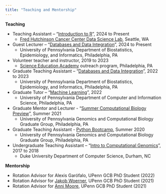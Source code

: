 ```yaml
---
title: "Teaching and Mentorship"
---
```


**Teaching**

-   Teaching Assistant – “[Introduction to R](https://hutchdatascience.org/Intro_to_R/)”, 2024 to Present
    -   [Fred Hutchinson Cancer Center Data Science Lab](https://hutchdatascience.org/training/), Seattle, WA
-   Guest Lecturer – “[Databases and Data Integration](https://catalog.upenn.edu/courses/bmin/)”, 2024 to Present
    -   University of Pennsylvania Department of Biostatistics, Epidemiology, and Informatics, Philadelphia, PA
-   Volunteer teacher and instructor, 2019 to 2023
    -   [Science Education Academy](https://scienceeducationacademy.com) outreach program, Philadelphia, PA
-   Graduate Teaching Assistant – “[Databases and Data Integration](https://catalog.upenn.edu/courses/bmin/)”, 2022 to 2023
    -   University of Pennsylvania Department of Biostatistics, Epidemiology, and Informatics, Philadelphia, PA
-   Graduate Tutor – “[Machine Learning](https://alliance.seas.upenn.edu/~cis520/wiki/)”, 2022
    -   University of Pennsylvania Department of Computer and Information Science, Philadelphia, PA
-   Graduate Mentor and Lecturer - “[Summer Computational Biology Preview](https://sites.google.com/view/gcb-scbp)”, Summer 2021
    -   University of Pennsylvania Genomics and Computational Biology Graduate Group, Philadelphia, PA
-   Graduate Teaching Assistant - [Python Bootcamp](https://github.com/PennGCB/python_bootcamp_2020), Summer 2020
    -   University of Pennsylvania Genomics and Computational Biology Graduate Group, Philadelphia, PA
-   Undergraduate Teaching Assistant – “[Intro to Computational Genomics](https://courses.cs.duke.edu/fall18/compsci260/)”, 2017 to 2018
    -   Duke University Department of Computer Science, Durham, NC

**Mentorship**

-   Rotation Advisor for Alexis Garófalo, UPenn GCB PhD Student (2022)
-   Rotation Advisor for [Jakob Woerner](https://scholar.google.com/citations?user=VWvZhigAAAAJ&hl=en), UPenn GCB PhD Student (2021)
-   Rotation Advisor for [Anni Moore](https://github.com/mooreann), UPenn GCB PhD Student (2021)
